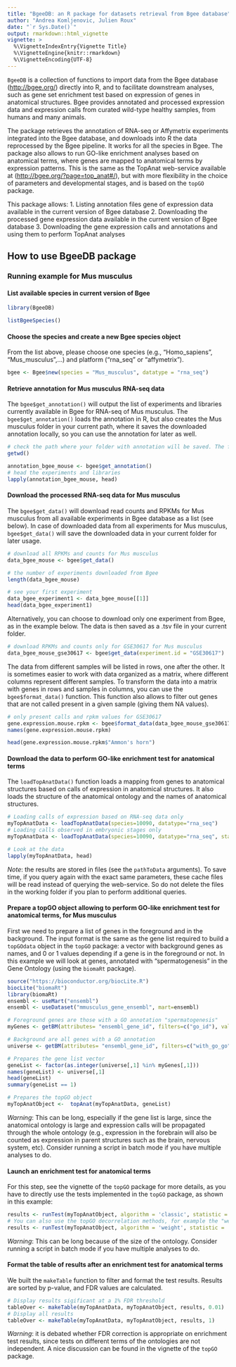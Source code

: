 ```yaml
---
title: "BgeeDB: an R package for datasets retrieval from Bgee database"
author: "Andrea Komljenovic, Julien Roux"
date: "`r Sys.Date()`"
output: rmarkdown::html_vignette
vignette: >
  %\VignetteIndexEntry{Vignette Title}
  %\VignetteEngine{knitr::rmarkdown}
  %\VignetteEncoding{UTF-8}
---
```


```BgeeDB``` is a collection of functions to import data from the Bgee database (<http://bgee.org/>) directly into R, and to facilitate downstream analyses, such as gene set enrichment test based on expression of genes in anatomical structures. Bgee provides annotated and processed expression data and expression calls from curated wild-type healthy samples, from humans and many animals.
 
The package retrieves the annotation of RNA-seq or Affymetrix experiments integrated into the Bgee database, and downloads into R the data reprocessed by the Bgee pipeline. It works for all the species in Bgee. The package also allows to run GO-like enrichment analyses based on anatomical terms, where genes are mapped to anatomical terms by expression patterns. This is the same as the TopAnat web-service available at (<http://bgee.org/?page=top_anat#/>), but with more flexibility in the choice of parameters and developmental stages, and is based on the ```topGO``` package.

This package allows: 
1. Listing annotation files gene of expression data available in the current version of Bgee database
2. Downloading the processed gene expression data available in the current version of Bgee database
3. Downloading the gene expression calls and annotations and using them to perform TopAnat analyses 

## How to use BgeeDB package

### Running example for Mus musculus

#### List available species in current version of Bgee

``` r
library(BgeeDB)
```

```r
listBgeeSpecies()
```

#### Choose the species and create a new Bgee species object

From the list above, please choose one species (e.g., "Homo\_sapiens", "Mus\_musculus",...) and platform ("rna\_seq" or "affymetrix").

``` r
bgee <- Bgee$new(species = "Mus_musculus", datatype = "rna_seq")
```

#### Retrieve annotation for Mus musculus RNA-seq data

The ```bgee$get_annotation()``` will output the list of experiments and libraries currently available in Bgee for RNA-seq of Mus musculus. The ```bgee$get_annotation()``` loads the annotation in R, but also creates the Mus musculus folder in your current path, where it saves the downloaded annotation locally, so you can use the annotation for later as well.

```r
# check the path where your folder with annotation will be saved. The folder is named after your chosen species.
getwd()
```

```r
annotation_bgee_mouse <- bgee$get_annotation()
# head the experiments and libraries
lapply(annotation_bgee_mouse, head)
```

#### Download the processed RNA-seq data for Mus musculus

The ```bgee$get_data()``` will download read counts and RPKMs for Mus musculus from all available experiments in Bgee database as a list (see below). In case of downloaded data from all experiments for Mus musculus, ```bgee$get_data()``` will save the downloaded data in your current folder for later usage. 

```r
# download all RPKMs and counts for Mus musculus
data_bgee_mouse <- bgee$get_data()
```

```r
# the number of experiments downloaded from Bgee
length(data_bgee_mouse)
```

```r
# see your first experiment
data_bgee_experiment1 <- data_bgee_mouse[[1]]
head(data_bgee_experiment1)
```

Alternatively, you can choose to download only one experiment from Bgee, as in the example below. The data is then saved as a .tsv file in your current folder.

``` r
# download RPKMs and counts only for GSE30617 for Mus musculus
data_bgee_mouse_gse30617 <- bgee$get_data(experiment.id = "GSE30617")
```

The data from different samples will be listed in rows, one after the other. It is sometimes easier to work with data organized as a matrix, where different columns represent different samples. To transform the data into a matrix with genes in rows and samples in columns, you can use the ```bgee$format_data()``` function. This function also allows to filter out genes that are not called present in a given sample (giving them NA values).

```r
# only present calls and rpkm values for GSE30617
gene.expression.mouse.rpkm <- bgee$format_data(data_bgee_mouse_gse30617, calltype = "expressed", stats = "rpkm")
names(gene.expression.mouse.rpkm)
```

```r
head(gene.expression.mouse.rpkm$"Ammon's horn")
```

#### Download the data to perform GO-like enrichment test for anatomical terms

The ```loadTopAnatData()``` function loads a mapping from genes to anatomical structures based on calls of expression in anatomical structures. It also loads the structure of the anatomical ontology and the names of anatomical structures.

```r
# Loading calls of expression based on RNA-seq data only
myTopAnatData <- loadTopAnatData(species=10090, datatype="rna_seq")
# Loading calls observed in embryonic stages only
myTopAnatData <- loadTopAnatData(species=10090, datatype="rna_seq", stage="UBERON:0000068")

# Look at the data
lapply(myTopAnatData, head)
```

*Note*: the results are stored in files (see the ```pathToData``` arguments). To save time, if you query again with the exact same parameters, these cache files will be read instead of querying the web-service. So do not delete the files in the working folder if you plan to perform additional queries.

#### Prepare a topGO object allowing to perform GO-like enrichment test for anatomical terms, for Mus musculus

First we need to prepare a list of genes in the foreground and in the background. The input format is the same as the gene list required to build a ```topGOdata``` object in the ```topGO``` package: a vector with background genes as names, and 0 or 1 values depending if a gene is in the foreground or not. In this example we will look at genes, annotated with "spermatogenesis" in the Gene Ontology (using the ```biomaRt``` package). 

```r
source("https://bioconductor.org/biocLite.R")
biocLite("biomaRt")
library(biomaRt)
ensembl <- useMart("ensembl")
ensembl <- useDataset("mmusculus_gene_ensembl", mart=ensembl)

# Foreground genes are those with a GO annotation "spermatogenesis"
myGenes <- getBM(attributes= "ensembl_gene_id", filters=c("go_id"), values=list(c("GO:0007283")), mart=ensembl)

# Background are all genes with a GO annotation
universe <- getBM(attributes= "ensembl_gene_id", filters=c("with_go_go"), values=list(c(TRUE)), mart=ensembl)

# Prepares the gene list vector 
geneList <- factor(as.integer(universe[,1] %in% myGenes[,1]))
names(geneList) <- universe[,1]
head(geneList)
summary(geneList == 1)

# Prepares the topGO object
myTopAnatObject <-  topAnat(myTopAnatData, geneList)
```

*Warning*: This can be long, especially if the gene list is large, since the anatomical ontology is large and expression calls will be propagated through the whole ontology (e.g., expression in the forebrain will also be counted as expression in parent structures such as the brain, nervous system, etc). Consider running a script in batch mode if you have multiple analyses to do.

#### Launch an enrichment test for anatomical terms

For this step, see the vignette of the ```topGO``` package for more details, as you have to directly use the tests implemented in the ```topGO``` package, as shown in this example:

```r
results <- runTest(myTopAnatObject, algorithm = 'classic', statistic = 'fisher')
# You can also use the topGO decorrelation methods, for example the "weight" method to get less redundant results
results <- runTest(myTopAnatObject, algorithm = 'weight', statistic = 'fisher')
```

*Warning*: This can be long because of the size of the ontology. Consider running a script in batch mode if you have multiple analyses to do.

#### Format the table of results after an enrichment test for anatomical terms

We built the ```makeTable``` function to filter and format the test results. Results are sorted by p-value, and FDR values are calculated. 

```r
# Display results sigificant at a 1% FDR threshold
tableOver <- makeTable(myTopAnatData, myTopAnatObject, results, 0.01)
# Display all results
tableOver <- makeTable(myTopAnatData, myTopAnatObject, results, 1)
```

*Warning*: it is debated whether FDR correction is appropriate on enrichment test results, since tests on different terms of the ontologies are not independent. A nice discussion can be found in the vignette of the ```topGO``` package.
